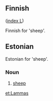 ==Finnish==
([[Wiktionary:Finnish_index_l|index L]])

Finnish for 'sheep'. 

==Estonian==

Estonian for 'sheep'. 

===Noun===

# [[sheep]]

[[et:Lammas]]